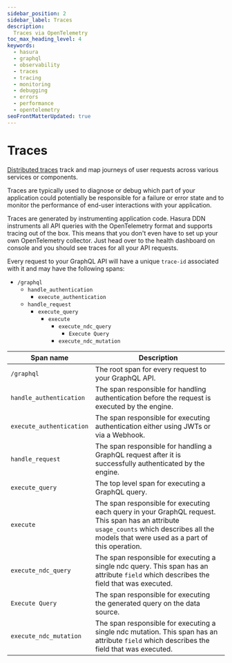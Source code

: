 ```yaml
---
sidebar_position: 2
sidebar_label: Traces
description:
  Traces via OpenTelemetry
toc_max_heading_level: 4
keywords:
  - hasura
  - graphql
  - observability
  - traces
  - tracing
  - monitoring
  - debugging
  - errors
  - performance
  - opentelemetry
seoFrontMatterUpdated: true
---
```


# Traces

[Distributed traces](https://opentelemetry.io/docs/concepts/signals/traces/) track and map journeys of user requests
across various services or components.

Traces are typically used to diagnose or debug which part of your application could potentially be responsible for a
failure or error state and to monitor the performance of end-user interactions with your application.

Traces are generated by instrumenting application code. Hasura DDN instruments all API queries with the OpenTelemetry
format and supports tracing out of the box. This means that you don't even have to set up your own OpenTelemetry
collector. Just head over to the health dashboard on console and you should see traces for all your API requests.

Every request to your GraphQL API will have a unique `trace-id` associated with it and may have the following spans:
- `/graphql`
    - `handle_authentication`
        - `execute_authentication`
    - `handle_request`
        - `execute_query`
            - `execute`
                - `execute_ndc_query`
                  - `Execute Query`
                - `execute_ndc_mutation`

| Span name                | Description                                                                                              |
| ------------------------ | -------------------------------------------------------------------------------------------------------- |
| `/graphql`               | The root span for every request to your GraphQL API. |
| `handle_authentication`  | The span responsible for handling authentication before the request is executed by the engine. |
| `execute_authentication` | The span responsible for executing authentication either using JWTs or via a Webhook. |
| `handle_request`         | The span responsible for handling a GraphQL request after it is successfully authenticated by the engine. |
| `execute_query`          | The top level span for executing a GraphQL query. |
| `execute`                | The span responsible for executing each query in your GraphQL request. This span has an attribute `usage_counts` which describes all the models that were used as a part of this operation. |
| `execute_ndc_query`      | The span responsible for executing a single ndc query. This span has an attribute `field` which describes the field that was executed.                                                      |
| `Execute Query`          | The span responsible for executing the generated query on the data source.                                                                                                                  |
| `execute_ndc_mutation`   | The span responsible for executing a single ndc mutation. This span has an attribute `field` which describes the field that was executed.                                                   |
